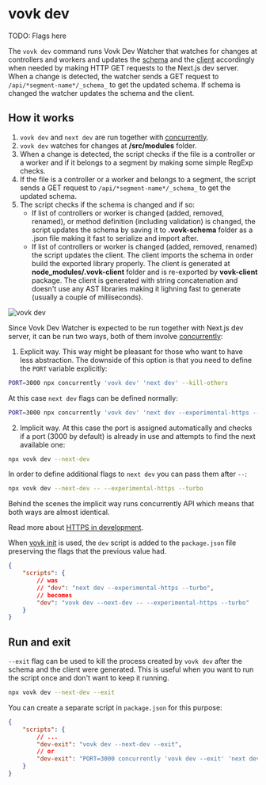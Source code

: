
# vovk dev

TODO: Flags here

The `vovk dev` command runs Vovk Dev Watcher that watches for changes at controllers and workers and updates the [schema](/schema) and the [client](/client) accordingly when needed by making HTTP GET requests to the Next.js dev server. When a change is detected, the watcher sends a GET request to `/api/*segment-name*/_schema_` to get the updated schema. If schema is changed the watcher updates the schema and the client. 

## How it works

1. `vovk dev` and `next dev` are run together with [concurrently](https://www.npmjs.com/package/concurrently).
2. `vovk dev` watches for changes at **/src/modules** folder.
3. When a change is detected, the script checks if the file is a controller or a worker and if it belongs to a segment by making some simple RegExp checks.
4. If the file is a controller or a worker and belongs to a segment, the script sends a GET request to `/api/*segment-name*/_schema_` to get the updated schema.
5. The script checks if the schema is changed and if so:
    - If list of controllers or worker is changed (added, removed, renamed), or method definition (including validation) is changed, the script updates the schema by saving it to **.vovk-schema** folder as a .json file making it fast to serialize and import after.
    - If list of controllers or worker is changed (added, removed, renamed) the script updates the client. The client imports the schema in order build the exported library properly. The client is generated at **node_modules/.vovk-client** folder and is re-exported by **vovk-client** package. The client is generated with string concatenation and doesn't use any AST libraries making it lighning fast to generate (usually a couple of milliseconds).

<Image src={devSvg} alt="vovk dev" className="dark:invert" />

Since Vovk Dev Watcher is expected to be run together with Next.js dev server, it can be run two ways, both of them involve [concurrently](https://www.npmjs.com/package/concurrently):

1. Explicit way. This way might be pleasant for those who want to have less abstraction. The downside of this option is that you need to define the `PORT` variable explicitly:
```sh
PORT=3000 npx concurrently 'vovk dev' 'next dev' --kill-others
```

At this case `next dev` flags can be defined normally:
```sh
PORT=3000 npx concurrently 'vovk dev' 'next dev --experimental-https --turbo' --kill-others
```

2. Implicit way. At this case the port is assigned automatically and checks if a port (3000 by default) is already in use and attempts to find the next available one:
```sh
npx vovk dev --next-dev
```

In order to define additional flags to `next dev` you can pass them after `--`:
```sh
npx vovk dev --next-dev -- --experimental-https --turbo
```

Behind the scenes the implicit way runs concurrently API which means that both ways are almost identical.

Read more about [HTTPS in development](/dev-https).

When [vovk init](/cli/vovk-init) is used, the `dev` script is added to the `package.json` file preserving the flags that the previous value had.

```json
{
    "scripts": {
        // was
        // "dev": "next dev --experimental-https --turbo",
        // becomes
        "dev": "vovk dev --next-dev -- --experimental-https --turbo"
    }
}
```

## Run and exit

`--exit` flag can be used to kill the process created by `vovk dev` after the schema and the client were generated. This is useful when you want to run the script once and don't want to keep it running.

```sh
npx vovk dev --next-dev --exit
```

You can create a separate script in `package.json` for this purpose:

```json
{
    "scripts": {
        // ...
        "dev-exit": "vovk dev --next-dev --exit",
        // or 
        "dev-exit": "PORT=3000 concurrently 'vovk dev --exit' 'next dev' --kill-others"
    }
}
```


